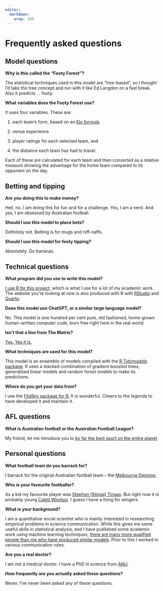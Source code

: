```yaml
---
editor: 
  markdown: 
    wrap: 100
---
```


# Frequently asked questions

## Model questions

**Why is this called the “Footy Forest”?**

The statistical techniques used in this model are "tree-based", so I thought I’d take the tree
concept and run with it like Ed Langdon on a fast break. Also it predicts … footy.

**What variables does the Footy Forest use?**

It uses four variables. These are:

1.  each team's form, based on an [Elo
    formula](https://www.theatlantic.com/technology/archive/2024/04/elo-ratings-are-everywhere/678129/).

2.  venue experience

3.  player ratings for each selected team, and

4.  the distance each team has had to travel.

Each of these are calculated for each team and then converted as a relative measure showing the
advantage for the home team compared to its opponent on the day.

## Betting and tipping

**Are you doing this to make money?**

Hell, no. I am doing this for fun and for a challenge. Yes, I am a nerd. And yes, I am obsessed by
Australian football.

**Should I use this model to place bets?**

Definitely not. Betting is for mugs and niff-naffs.

**Should I use this model for footy tipping?**

Absolutely. Go bananas.

## Technical questions

**What program did you use to write this model?**

[I use R for this project](https://www.r-project.org/), which is what I use for a lot of my academic
work. The website you're looking at now is also produced with R with
[RStudio](https://posit.co/products/open-source/rstudio/) and [Quarto](https://quarto.org/).

**Does this model use ChatGPT, or a similar large language model?**

No. This model is one hundred per cent pure, old fashioned, home-grown human-written computer code,
born free right here in the real world.

**Isn’t that a line from The Matrix?**

[Yes. Yes it is.](https://www.youtube.com/watch?v=HD_MO3cCl28)

**What techniques are used for this model?**

This model is an ensemble of models compiled with the [R Tidymodels
package](https://www.tidymodels.org/). It uses a stacked combination of gradient boosted trees,
generalised linear models and random forest models to make its predictions.

**Where do you get your data from?**

I use the [FitzRoy package for R.](https://cran.r-project.org/web/packages/fitzRoy/index.html) It is
wonderful. Cheers to the legends to have developed it and maintain it.

## AFL questions

**What is Australian football or the Australian Football League?**

My friend, let me introduce you to [by far the best sport on the entire
planet](https://www.youtube.com/watch?v=u_SqfNNfhmM&t=13s).

## Personal questions

**What football team do you barrack for?**

I barrack for the original Australian football team – the [Melbourne
Demons](https://www.melbournefc.com.au/).

**Who is your favourite footballer?**

As a kid my favourite player was [Stephen (Stinga) Tingay](http://demonwiki.org/Stephen+Tingay). But
right now it is probably young [Caleb
Windsor](https://www.melbournefc.com.au/players/6443/caleb-windsor). I guess I have a thing for
wingers.

**What is your background?**

I am a quantitative social scientist who is mainly interested in researching empirical problems in
science communication. While this gives me some useful skills in statistical analysis, and I have
published some academic work using machine learning techniques, [there are many more qualified
people than me who have produced similar models](https://squiggle.com.au/). Prior to this I worked
in various communication roles.

**Are you a real doctor?**

I am not a medical doctor. I have a PhD in science from [ANU](https://www.anu.edu.au/).

**How frequently are you actually asked these questions?**

Never. I’ve never been asked any of these questions.
